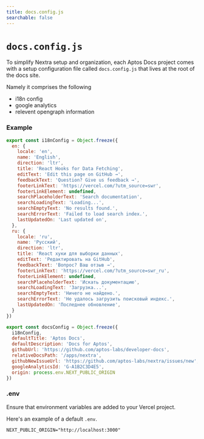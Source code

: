 ```yaml
---
title: docs.config.js
searchable: false
---
```



# `docs.config.js`

To simplify Nextra setup and organization, each Aptos Docs project comes with a
setup configuration file called `docs.config.js` that lives at the root of the docs
site.

Namely it comprises the following
- i18n config
- google analytics
- relevent opengraph information

### Example

<FileTree>
  <FileTree.Folder name="pages" defaultOpen>
    <FileTree.File name="_meta.ts" />
    <FileTree.Folder name="api" />
    <FileTree.Folder name="en" />
    <FileTree.Folder name="ru" />
    <FileTree.File name="_app.tsx" />
  </FileTree.Folder>
  <FileTree.File name="docs.config.js" active />
  <FileTree.File name="package.json" />
</FileTree>

```js filename="docs.config.js"
export const i18nConfig = Object.freeze({
  en: {
    locale: 'en',
    name: 'English',
    direction: 'ltr',
    title: 'React Hooks for Data Fetching',
    editText: 'Edit this page on GitHub →',
    feedbackText: 'Question? Give us feedback →',
    footerLinkText: 'https://vercel.com/?utm_source=swr',
    footerLinkElement: undefined,
    searchPlaceholderText: 'Search documentation',
    searchLoadingText: 'Loading...',
    searchEmptyText: 'No results found.',
    searchErrorText: 'Failed to load search index.',
    lastUpdatedOn: 'Last updated on',
  },
  ru: {
    locale: 'ru',
    name: 'Русский',
    direction: 'ltr',
    title: 'React хуки для выборки данных',
    editText: 'Редактировать на GitHub',
    feedbackText: 'Вопрос? Ваш отзыв →',
    footerLinkText: 'https://vercel.com/?utm_source=swr_ru',
    footerLinkElement: undefined,
    searchPlaceholderText: 'Искать документацию',
    searchLoadingText: 'Загрузка...',
    searchEmptyText: 'Ничего не найдено.',
    searchErrorText: 'Не удалось загрузить поисковый индекс.',
    lastUpdatedOn: 'Последнее обновление',
  }
})

export const docsConfig = Object.freeze({
  i18nConfig,
  defaultTitle: 'Aptos Docs',
  defaultDescription: 'Docs for Aptos',
  githubUrl: 'https://github.com/aptos-labs/developer-docs',
  relativeDocsPath: '/apps/nextra',
  githubNewIssueUrl: 'https://github.com/aptos-labs/nextra/issues/new',
  googleAnalyticsId: 'G-A1B2C3D4E5',
  origin: process.env.NEXT_PUBLIC_ORIGIN
})
```

### .env

Ensure that environment variables are added to your Vercel project.

Here's an example of a default `.env`.

```env .env
NEXT_PUBLIC_ORIGIN="http://localhost:3000"
```